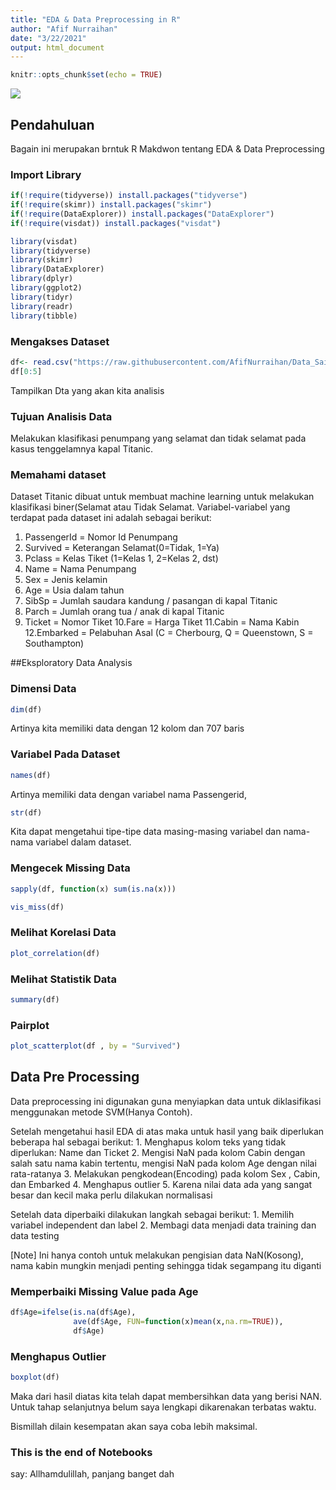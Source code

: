 ---
title: "EDA & Data Preprocessing in R"
author: "Afif Nurraihan"
date: "3/22/2021"
output: html_document
---

```{r setup, include=FALSE}
knitr::opts_chunk$set(echo = TRUE)
```

![](E:/Kelas Mahir/KM01/KM01 Header Notebook.png)

## Pendahuluan
Bagain ini merupakan brntuk R Makdwon tentang EDA & Data Preprocessing

### Import Library
```{r}
if(!require(tidyverse)) install.packages("tidyverse")
if(!require(skimr)) install.packages("skimr")
if(!require(DataExplorer)) install.packages("DataExplorer")
if(!require(visdat)) install.packages("visdat")

library(visdat)
library(tidyverse)
library(skimr)
library(DataExplorer)
library(dplyr)
library(ggplot2)
library(tidyr)
library(readr)
library(tibble)
```

### Mengakses Dataset
```{r}
df<- read.csv("https://raw.githubusercontent.com/AfifNurraihan/Data_Sains_Kelas_Mahir/main/titanic_modify.csv", sep=';',stringsAsFactors = T)
df[0:5]
```
Tampilkan Dta yang akan kita analisis

### Tujuan Analisis Data
Melakukan klasifikasi penumpang yang selamat dan tidak selamat pada kasus tenggelamnya kapal Titanic.

### Memahami dataset

Dataset Titanic dibuat untuk membuat machine learning untuk melakukan klasifikasi biner(Selamat atau Tidak Selamat. Variabel-variabel yang terdapat pada dataset ini adalah sebagai berikut:

1. PassengerId = Nomor Id Penumpang 
2. Survived = Keterangan Selamat(0=Tidak, 1=Ya)
3. Pclass = Kelas Tiket (1=Kelas 1, 2=Kelas 2, dst)
4. Name = Nama Penumpang
5. Sex = Jenis kelamin
6. Age = Usia dalam tahun
7. SibSp = Jumlah saudara kandung / pasangan di kapal Titanic
8. Parch = Jumlah orang tua / anak di kapal Titanic
9. Ticket = Nomor Tiket
10.Fare = Harga Tiket
11.Cabin = Nama Kabin
12.Embarked = Pelabuhan Asal (C = Cherbourg, Q = Queenstown, S = Southampton)

##Eksploratory Data Analysis

### Dimensi Data
```{r}
dim(df)
```
Artinya kita memiliki data dengan 12 kolom dan 707 baris

### Variabel Pada Dataset
```{r}
names(df)
```
Artinya memiliki data dengan variabel nama Passengerid, 
```{r}
str(df)
```
Kita dapat mengetahui tipe-tipe data masing-masing variabel dan nama-nama variabel dalam dataset.

### Mengecek Missing Data

```{r}
sapply(df, function(x) sum(is.na(x)))
```
```{r}
vis_miss(df)
```

### Melihat Korelasi Data
```{r}
plot_correlation(df)
```

### Melihat Statistik Data
```{r}
summary(df)
```
### Pairplot
```{r}
plot_scatterplot(df , by = "Survived")
```

## Data Pre Processing
Data preprocessing ini digunakan guna menyiapkan data untuk diklasifikasi menggunakan metode SVM(Hanya Contoh).

Setelah mengetahui hasil EDA di atas maka untuk hasil yang baik diperlukan beberapa hal sebagai berikut:
1. Menghapus kolom teks yang tidak diperlukan: Name dan Ticket
2. Mengisi NaN pada kolom Cabin dengan salah satu nama kabin tertentu, mengisi NaN pada kolom Age dengan nilai rata-ratanya
3. Melakukan pengkodean(Encoding) pada kolom Sex , Cabin, dan Embarked
4. Menghapus outlier
5. Karena nilai data ada yang sangat besar dan kecil maka perlu dilakukan normalisasi

Setelah data diperbaiki dilakukan langkah sebagai berikut:
1. Memilih variabel independent dan label
2. Membagi data menjadi data training dan data testing


[Note] Ini hanya contoh untuk melakukan pengisian data NaN(Kosong), nama kabin mungkin menjadi penting sehingga tidak segampang itu diganti

### Memperbaiki Missing Value pada Age

```{r}
df$Age=ifelse(is.na(df$Age),
              ave(df$Age, FUN=function(x)mean(x,na.rm=TRUE)),
              df$Age)
```

### Menghapus Outlier
```{r}
boxplot(df)
```
Maka dari hasil diatas kita telah dapat membersihkan data yang berisi NAN.
Untuk tahap selanjutnya belum saya lengkapi dikarenakan terbatas waktu.

Bismillah dilain kesempatan akan saya coba lebih maksimal.

### This is the end of Notebooks
say: Allhamdulillah, panjang banget dah

